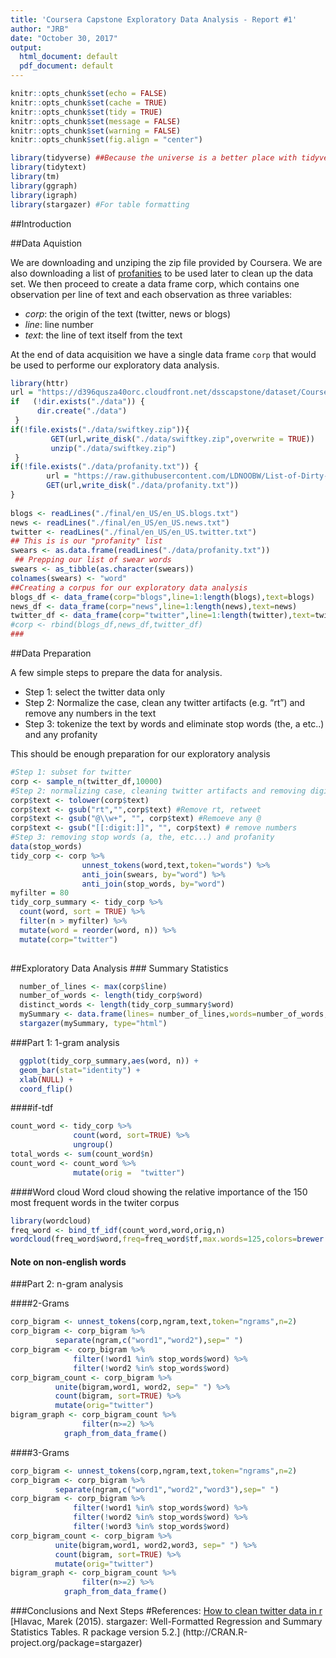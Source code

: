 ```yaml
---
title: 'Coursera Capstone Exploratory Data Analysis - Report #1'
author: "JRB"
date: "October 30, 2017"
output:
  html_document: default
  pdf_document: default
---
```


```r
knitr::opts_chunk$set(echo = FALSE)
knitr::opts_chunk$set(cache = TRUE)
knitr::opts_chunk$set(tidy = TRUE)
knitr::opts_chunk$set(message = FALSE)
knitr::opts_chunk$set(warning = FALSE)
knitr::opts_chunk$set(fig.align = "center")

library(tidyverse) ##Because the universe is a better place with tidyverse
library(tidytext)
library(tm)
library(ggraph)
library(igraph)
library(stargazer) #For table formatting
```

##Introduction

##Data Aquistion  

We are downloading and unziping the zip file provided by Coursera. We are also downloading a list of [profanities]("https://raw.githubusercontent.com/LDNOOBW/List-of-Dirty-Naughty-Obscene-and-Otherwise-Bad-Words/master/en") to be used later to clean up the data set. We then proceed to create a data frame corp, which contains one observation per line of text and each observation as three variables: 
 
* 	*corp*: the origin of the text (twitter, news or blogs)    
* *line*: line number   
* *text*: the line of text itself from the text    

At the end of data acquisition we have a single data frame ```corp``` that would be used to performe our exploratory data analysis.

```r
library(httr)
url = "https://d396qusza40orc.cloudfront.net/dsscapstone/dataset/Coursera-SwiftKey.zip"
if   (!dir.exists("./data")) {
      dir.create("./data")   
 }
if(!file.exists("./data/swiftkey.zip")){
         GET(url,write_disk("./data/swiftkey.zip",overwrite = TRUE))
         unzip("./data/swiftkey.zip")
 }  
if(!file.exists("./data/profanity.txt")) {
        url = "https://raw.githubusercontent.com/LDNOOBW/List-of-Dirty-Naughty-Obscene-and-Otherwise-Bad-Words/master/en"
        GET(url,write_disk("./data/profanity.txt"))
}
        
blogs <- readLines("./final/en_US/en_US.blogs.txt")
news <- readLines("./final/en_US/en_US.news.txt")
twitter <- readLines("./final/en_US/en_US.twitter.txt")
## This is is our "profanity" list
swears <- as.data.frame(readLines("./data/profanity.txt"))
 ## Prepping our list of swear words
swears <- as_tibble(as.character(swears))
colnames(swears) <- "word"
##Creating a corpus for our exploratory data analysis
blogs_df <- data_frame(corp="blogs",line=1:length(blogs),text=blogs)
news_df <- data_frame(corp="news",line=1:length(news),text=news)
twitter_df <- data_frame(corp="twitter",line=1:length(twitter),text=twitter)
#corp <- rbind(blogs_df,news_df,twitter_df)
###
```

##Data Preparation

A few simple steps to prepare the data for analysis.  
 
* Step 1: select the twitter data only
* Step 2: Normalize the case, clean any twitter artifacts (e.g. "rt") and remove any numbers in the text
* Step 3: tokenize the text by words and eliminate stop words (the, a etc..) and any profanity	

This should be enough preparation for our exploratory analysis 

```r
#Step 1: subset for twitter
corp <- sample_n(twitter_df,10000)
#Step 2: normalizing case, cleaning twitter artifacts and removing digits
corp$text <- tolower(corp$text)
corp$text <- gsub("rt","",corp$text) #Remove rt, retweet
corp$text <- gsub("@\\w+", "", corp$text) #Remoeve any @
corp$text <- gsub("[[:digit:]]", "", corp$text) # remove numbers
#Step 3: removing stop words (a, the, etc...) and profanity
data(stop_words)
tidy_corp <- corp %>%
                unnest_tokens(word,text,token="words") %>%
                anti_join(swears, by="word") %>%
                anti_join(stop_words, by="word") 
myfilter = 80
tidy_corp_summary <- tidy_corp %>%
  count(word, sort = TRUE) %>%
  filter(n > myfilter) %>%
  mutate(word = reorder(word, n)) %>%
  mutate(corp="twitter")
                
```


##Exploratory Data Analysis
### Summary Statistics
```r
  number_of_lines <- max(corp$line) 
  number_of_words <- length(tidy_corp$word)
  distinct_words <- length(tidy_corp_summary$word)
  mySummary <- data.frame(lines= number_of_lines,words=number_of_words,distinct=distinct_words)
  stargazer(mySummary, type="html")
```
###Part 1: 1-gram analysis  

```r
 
  ggplot(tidy_corp_summary,aes(word, n)) +
  geom_bar(stat="identity") +
  xlab(NULL) +
  coord_flip()
```
####if-tdf
``` r
count_word <- tidy_corp %>% 
              count(word, sort=TRUE) %>%
              ungroup()
total_words <- sum(count_word$n)
count_word <- count_word %>%
              mutate(orig =  "twitter")
```
####Word cloud
Word cloud showing the relative importance of the 150 most frequent words in the twiter corpus

```r
library(wordcloud)
freq_word <- bind_tf_idf(count_word,word,orig,n)
wordcloud(freq_word$word,freq=freq_word$tf,max.words=125,colors=brewer.pal(9,"RdPu"))
```

#### Note on non-english words

###Part 2: n-gram analysis

####2-Grams
```r

corp_bigram <- unnest_tokens(corp,ngram,text,token="ngrams",n=2)
corp_bigram <- corp_bigram %>%
          separate(ngram,c("word1","word2"),sep=" ")
corp_bigram <- corp_bigram %>%
              filter(!word1 %in% stop_words$word) %>%
              filter(!word2 %in% stop_words$word)
corp_bigram_count <- corp_bigram %>%
          unite(bigram,word1, word2, sep=" ") %>%
          count(bigram, sort=TRUE) %>%
          mutate(orig="twitter")
bigram_graph <- corp_bigram_count %>% 
                filter(n>=2) %>%
            graph_from_data_frame()

```
####3-Grams
```r
corp_bigram <- unnest_tokens(corp,ngram,text,token="ngrams",n=2)
corp_bigram <- corp_bigram %>%
          separate(ngram,c("word1","word2","word3"),sep=" ")
corp_bigram <- corp_bigram %>%
              filter(!word1 %in% stop_words$word) %>%
              filter(!word2 %in% stop_words$word) %>%
              filter(!word3 %in% stop_words$word)
corp_bigram_count <- corp_bigram %>%
          unite(bigram,word1, word2,word3, sep=" ") %>%
          count(bigram, sort=TRUE) %>%
          mutate(orig="twitter")
bigram_graph <- corp_bigram_count %>% 
                filter(n>=2) %>%
            graph_from_data_frame()

```

###Conclusions and Next Steps
#References:
[How to clean twitter data in r](http://technokarak.com/how-to-clean-the-twitter-data-using-r-twitter-mining-tutorial.html)
[Hlavac, Marek (2015). stargazer: Well-Formatted Regression and Summary Statistics Tables.
 R package version 5.2.] (http://CRAN.R-project.org/package=stargazer)